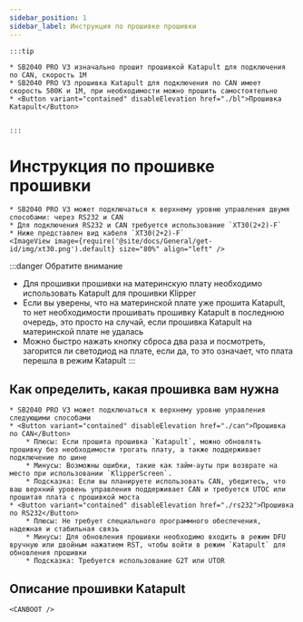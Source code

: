 ```yaml
---
sidebar_position: 1
sidebar_label: Инструкция по прошивке прошивки
---
```







    :::tip

    * SB2040 PRO V3 изначально прошит прошивкой Katapult для подключения по CAN, скорость 1M
    * SB2040 PRO V3 прошивка Katapult для подключения по CAN имеет скорость 500K и 1M, при необходимости можно прошить самостоятельно
    * <Button variant="contained" disableElevation href="./bl">Прошивка Katapult</Button>


    :::

# Инструкция по прошивке прошивки

    * SB2040 PRO V3 может подключаться к верхнему уровню управления двумя способами: через RS232 и CAN
    * Для подключения RS232 и CAN требуется использование `XT30(2+2)-F`
    * Ниже представлен вид кабеля `XT30(2+2)-F`
    <ImageView image={require('@site/docs/General/get-id/img/xt30.png').default} size="80%" align="left" />

:::danger Обратите внимание
* Для прошивки прошивки на материнскую плату необходимо использовать Katapult для прошивки Klipper
* Если вы уверены, что на материнской плате уже прошита Katapult, то нет необходимости прошивать прошивку Katapult в последнюю очередь, это просто на случай, если прошивка Katapult на материнской плате не удалась
* Можно быстро нажать кнопку сброса два раза и посмотреть, загорится ли светодиод на плате, если да, то это означает, что плата перешла в режим Katapult
:::

## Как определить, какая прошивка вам нужна

    * SB2040 PRO V3 может подключаться к верхнему уровню управления следующими способами
    * <Button variant="contained" disableElevation href="./can">Прошивка по CAN</Button>
        * Плюсы: Если прошита прошивка `Katapult`, можно обновлять прошивку без необходимости трогать плату, а также поддерживает подключение по шине
        * Минусы: Возможны ошибки, такие как тайм-ауты при возврате на место при использовании `KlipperScreen`.
        * Подсказка: Если вы планируете использовать CAN, убедитесь, что ваш верхний уровень управления поддерживает CAN и требуется UTOC или прошитая плата с прошивкой моста
    * <Button variant="contained" disableElevation href="./rs232">Прошивка по RS232</Button>
        * Плюсы: Не требует специального программного обеспечения, надежная и стабильная связь
        * Минусы: Для обновления прошивки необходимо входить в режим DFU вручную или двойным нажатием RST, чтобы войти в режим `Katapult` для обновления прошивки
        * Подсказка: Требуется использование G2T или UTOR

## Описание прошивки Katapult

    
    <CANBOOT />